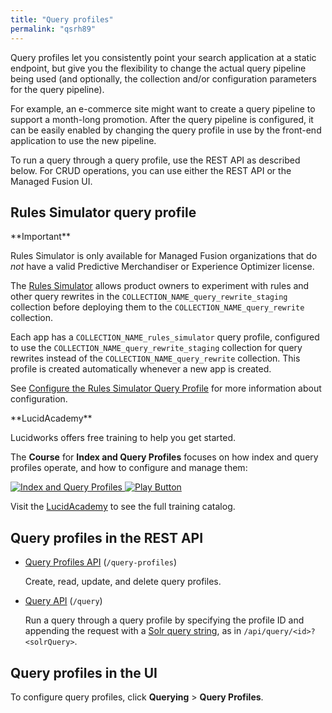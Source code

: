 ```yaml
---
title: "Query profiles"
permalink: "qsrh89"
---
```


Query profiles let you consistently point your search application at a static endpoint, but give you the flexibility to change the actual query pipeline being used (and optionally, the collection and/or configuration parameters for the query pipeline).

For example, an e-commerce site might want to create a query pipeline to support a month-long promotion. After the query pipeline is configured, it can be easily enabled by changing the query profile in use by the front-end application to use the new pipeline.

To run a query through a query profile, use the REST API as described below. For CRUD operations, you can use either the REST API or the Managed Fusion UI.

## Rules Simulator query profile

<Note>
**Important**

Rules Simulator is only available for Managed Fusion organizations that do *not* have a valid Predictive Merchandiser or Experience Optimizer license.
</Note>

The [Rules Simulator](/fusion-ai/4.2/484/simulator) allows product owners to experiment with rules and other query rewrites in the `COLLECTION_NAME_query_rewrite_staging` collection before deploying them to the `COLLECTION_NAME_query_rewrite` collection.

Each app has a `COLLECTION_NAME_rules_simulator` query profile, configured to use the `COLLECTION_NAME_query_rewrite_staging` collection for query rewrites instead of the `COLLECTION_NAME_query_rewrite` collection. This profile is created automatically whenever a new app is created.

See [Configure the Rules Simulator Query Profile](/how-to/r93mff/configure-the-rules-simulator-query-profile) for more information about configuration.

<Note>
**LucidAcademy**

Lucidworks offers free training to help you get started.

The **Course** for **Index and Query Profiles** focuses on how index and query profiles operate, and how to configure and manage them:

<Frame>
  <a href="https://academy.lucidworks.com/index-and-query-profiles" target="_blank">
    <div class="note-image-wrapper">
      <img noZoom src="/assets/images/training-covers/index-and-query-profiles.jpeg" alt="Index and Query Profiles" class="note-image" />
      <img noZoom src="/images/play-btn.svg" alt="Play Button" class="note-image-overlay" />
    </div>
  </a>
</Frame>


Visit the [LucidAcademy](https://academy.lucidworks.com) to see the full training catalog.

</Note>

## Query profiles in the REST API

* [Query Profiles API](/managed-fusion/5.9/cym2qh/query-profiles-api) (`/query-profiles`)

  Create, read, update, and delete query profiles.
* [Query API](/managed-fusion/5.9/eqky5t/query-api) (`/query`)

  Run a query through a query profile by specifying the profile ID and appending the request with a [Solr query string](/managed-fusion/5.9/b4lyep/solr-query-language-cheat-sheet), as in `/api/query/<id>?<solrQuery>`.

## Query profiles in the UI

To configure query profiles, click **Querying** > **Query Profiles**.